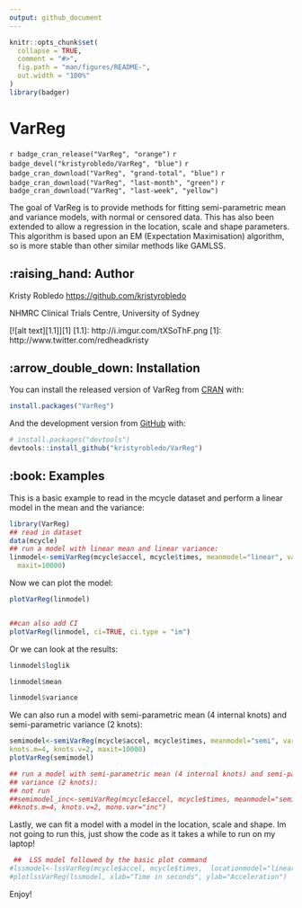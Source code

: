```yaml
---
output: github_document
---
```


<!-- README.md is generated from README.Rmd. Please edit that file -->

```r
knitr::opts_chunk$set(
  collapse = TRUE,
  comment = "#>",
  fig.path = "man/figures/README-",
  out.width = "100%"
)
library(badger)
```

# VarReg

<!-- badges: start -->
`r badge_cran_release("VarReg", "orange")` 
`r badge_devel("kristyrobledo/VarReg", "blue")`
`r badge_cran_download("VarReg", "grand-total", "blue")`
`r badge_cran_download("VarReg", "last-month", "green")`
`r badge_cran_download("VarReg", "last-week", "yellow")`
<!-- badges: end -->

The goal of VarReg is to provide methods for fitting semi-parametric mean and variance models, with normal or censored data. This has also been extended to allow a regression in the location, scale and shape parameters.
This algorithm is based upon an EM (Expectation Maximisation) algorithm, so is more stable than other similar methods like GAMLSS.

## :raising_hand: Author

Kristy Robledo <https://github.com/kristyrobledo>

NHMRC Clinical Trials Centre, University of Sydney

[![alt text][1.1]][1]
[1.1]: http://i.imgur.com/tXSoThF.png
[1]: http://www.twitter.com/redheadkristy


## :arrow_double_down: Installation

You can install the released version of VarReg from [CRAN](https://CRAN.R-project.org) with:

``` r
install.packages("VarReg")
```

And the development version from [GitHub](https://github.com/) with:

``` r
# install.packages("devtools")
devtools::install_github("kristyrobledo/VarReg")
```
## :book: Examples

This is a basic example to read in the mcycle dataset and perform a linear model in the mean and the variance:

```r
library(VarReg)
## read in dataset
data(mcycle)
## run a model with linear mean and linear variance:
linmodel<-semiVarReg(mcycle$accel, mcycle$times, meanmodel="linear", varmodel="linear",
  maxit=10000)

```

Now we can plot the model:

```r
plotVarReg(linmodel)


##can also add CI
plotVarReg(linmodel, ci=TRUE, ci.type = "im")
```

Or we can look at the results:
```r
linmodel$loglik

linmodel$mean

linmodel$variance
```

We can also run a model with semi-parametric mean (4 internal knots) and semi-parametric variance (2 knots):

```r
semimodel<-semiVarReg(mcycle$accel, mcycle$times, meanmodel="semi", varmodel="semi",
knots.m=4, knots.v=2, maxit=10000)
plotVarReg(semimodel)

## run a model with semi-parametric mean (4 internal knots) and semi-parametric monotonic
## variance (2 knots):
## not run
##semimodel_inc<-semiVarReg(mcycle$accel, mcycle$times, meanmodel="semi", varmodel="semi",
##knots.m=4, knots.v=2, mono.var="inc")
```

Lastly, we can fit a model with a model in the location, scale and shape. Im not going to run this, just show the code as it takes a while to run on my laptop!

```r
 ##  LSS model followed by the basic plot command
#lssmodel<-lssVarReg(mcycle$accel, mcycle$times,  locationmodel="linear", scale2model="linear", shapemodel="constant", maxit=10000)
#plotlssVarReg(lssmodel, xlab="Time in seconds", ylab="Acceleration")
```

Enjoy!

